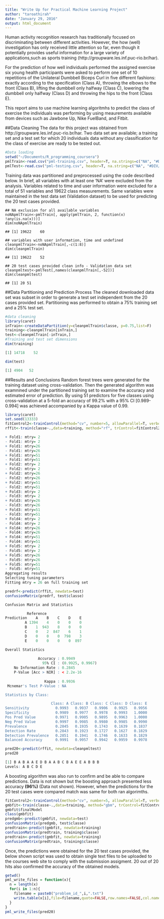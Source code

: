 ```yaml
---
title: "Write Up for Practical Machine Learning Project"
author: "taroathirah"
date: "January 29, 2016"
output: html_document
---
```


Human activity recognition research has traditionally focused on discriminating between different activities. However, the how (well) investigation has only received little attention so far, even though it potentially provides useful information for a large variety of applications,such as sports training (http://groupware.les.inf.puc-rio.br/har).

For the prediction of how well individuals performed the assigned exercise six young health participants were asked to perform one set of 10 repetitions of the Unilateral Dumbbell Biceps Curl in five different fashions: exactly according to the specification (Class A), throwing the elbows to the front (Class B), lifting the dumbbell only halfway (Class C), lowering the dumbbell only halfway (Class D) and throwing the hips to the front (Class E).

This report aims to use machine learning algoritmhs to predict the class of exercise the individuals was performing by using meaurements available from devices such as Jawbone Up, Nike FuelBand, and Fitbit.

##Data Cleaning
The data for this project was obtained from http://groupware.les.inf.puc-rio.br/har. Two data set are available; a training set and a test set for which 20 individuals data without any classification for the class of exercise are ready to be tested out.

```r
#Data loading
setwd("~/Documents/R_programming_coursera")
pmlTrain<-read.csv("pml-training.csv", header=T, na.strings=c("NA", "#DIV/0!"))
pmlTest<-read.csv("pml-testing.csv", header=T, na.string=c("NA", "#DIV/0!"))
```

Training data was partitioned and preprocessed using the code described below. In brief, all variables with at least one 'NA' were excluded from the analysis. Variables related to time and user information were excluded for a total of 51 variables and 19622 class measurements. Same variables were maintained in the test data set (Validation dataset) to be used for predicting the 20 test cases provided.

```
## NA exclusion for all available variables
noNApmlTrain<-pmlTrain[, apply(pmlTrain, 2, function(x) !any(is.na(x)))] 
dim(noNApmlTrain)
```
```
## [1] 19622    60
```
```
## variables with user information, time and undefined
cleanpmlTrain<-noNApmlTrain[,-c(1:8)]
dim(cleanpmlTrain)
```
```
## [1] 19622    52
```
```
## 20 test cases provided clean info - Validation data set
cleanpmltest<-pmlTest[,names(cleanpmlTrain[,-52])]
dim(cleanpmltest)
```
```
## [1] 20 51
```
##Data Partitioning and Prediction Process
The cleaned downloaded data set was subset in order to generate a test set independent from the 20 cases provided set. Partitioning was performed to obtain a 75% training set and a 25% test set.

```r
#data cleaning
library(caret)
inTrain<-createDataPartition(y=cleanpmlTrain$classe, p=0.75,list=F)
training<-cleanpmlTrain[inTrain,] 
test<-cleanpmlTrain[-inTrain,] 
#Training and test set dimensions
dim(training)
```
```r
[1] 14718    52
```
```r
dim(test)
```
```r
[1] 4904   52
```

##Results and Conclusions
Random forest trees were generated for the training dataset using cross-validation. Then the generated algorithm was examnined under the partitioned training set to examine the accuracy and estimated error of prediction. By using 51 predictors for five classes using cross-validation at a 5-fold an accuracy of 99.2% with a 95% CI [0.989-0.994] was achieved accompanied by a Kappa value of 0.99.


```r
library(caret)
set.seed(13333)
fitControl2<-trainControl(method="cv", number=5, allowParallel=T, verbose=T)
rffit<-train(classe~.,data=training, method="rf", trControl=fitControl2, verbose=F)
```
```r
+ Fold1: mtry= 2 
- Fold1: mtry= 2 
+ Fold1: mtry=26 
- Fold1: mtry=26 
+ Fold1: mtry=51 
- Fold1: mtry=51 
+ Fold2: mtry= 2 
- Fold2: mtry= 2 
+ Fold2: mtry=26 
- Fold2: mtry=26 
+ Fold2: mtry=51 
- Fold2: mtry=51 
+ Fold3: mtry= 2 
- Fold3: mtry= 2 
+ Fold3: mtry=26 
- Fold3: mtry=26 
+ Fold3: mtry=51 
- Fold3: mtry=51 
+ Fold4: mtry= 2 
- Fold4: mtry= 2 
+ Fold4: mtry=26 
- Fold4: mtry=26 
+ Fold4: mtry=51 
- Fold4: mtry=51 
+ Fold5: mtry= 2 
- Fold5: mtry= 2 
+ Fold5: mtry=26 
- Fold5: mtry=26 
+ Fold5: mtry=51 
- Fold5: mtry=51 
Aggregating results
Selecting tuning parameters
Fitting mtry = 26 on full training set
```
```r
predrf<-predict(rffit, newdata=test)
confusionMatrix(predrf, test$classe)
```
```r
Confusion Matrix and Statistics

          Reference
Prediction    A    B    C    D    E
         A 1394    4    0    0    0
         B    1  943    8    0    0
         C    0    2  847    6    1
         D    0    0    0  798    3
         E    0    0    0    0  897

Overall Statistics
                                          
               Accuracy : 0.9949          
                 95% CI : (0.9925, 0.9967)
    No Information Rate : 0.2845          
    P-Value [Acc > NIR] : < 2.2e-16       
                                          
                  Kappa : 0.9936          
 Mcnemar's Test P-Value : NA              

Statistics by Class:

                     Class: A Class: B Class: C Class: D Class: E
Sensitivity            0.9993   0.9937   0.9906   0.9925   0.9956
Specificity            0.9989   0.9977   0.9978   0.9993   1.0000
Pos Pred Value         0.9971   0.9905   0.9895   0.9963   1.0000
Neg Pred Value         0.9997   0.9985   0.9980   0.9985   0.9990
Prevalence             0.2845   0.1935   0.1743   0.1639   0.1837
Detection Rate         0.2843   0.1923   0.1727   0.1627   0.1829
Detection Prevalence   0.2851   0.1941   0.1746   0.1633   0.1829
Balanced Accuracy      0.9991   0.9957   0.9942   0.9959   0.9978
```

```r
pred20<-predict(rffit, newdata=cleanpmltest)
pred20
```
```r
[1] B A B A A E D B A A B C B A E E A B B B
Levels: A B C D E
```

A boosting algorithm was also run to confirm and be able to compare predictions. Data is not shown but the boosting approach presented less accuracy __(96%)__ (Data not shown). However, when the predictions for the 20 test cases were compared match was same for both ran algorimths.

```r
fitControl2<-trainControl(method="cv", number=5, allowParallel=T, verbose=T)
gmbfit<-train(classe~.,data=training, method="gbm", trControl=fitControl2, verbose=F)
gmbfit$finalModel
class(gmbfit)
predgmb<-predict(gmbfit, newdata=test)
confusionMatrix(predgmb, test$classe)
predtrain<-predict(gmbfit, newdata=training)
confusionMatrix(predtrain, training$classe)
predtrain<-predict(gmbfit, newdata=training)
confusionMatrix(predtrain, training$classe)
```

Once, the predictions were obtained for the 20 test cases provided, the below shown script was used to obtain single text files to be uploaded to the courses web site to comply with the submission assigment. 20 out of 20 hits also confirmed the accuracy of the obtained models.

```r
getwd()
pml_write_files = function(x){
  n = length(x)
  for(i in 1:n){
    filename = paste0("problem_id_",i,".txt")
    write.table(x[i],file=filename,quote=FALSE,row.names=FALSE,col.names=FALSE)
  }
}
pml_write_files(pred20)
```